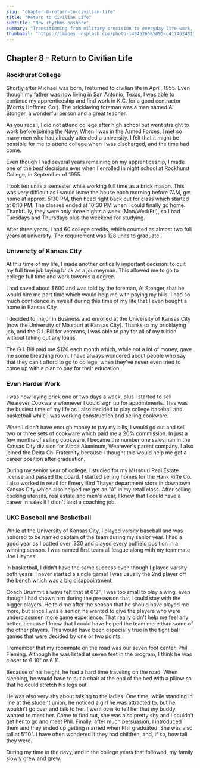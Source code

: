 ```yaml
---
slug: "chapter-8-return-to-civilian-life"
title: "Return to Civilian Life"
subtitle: "New rhythms onshore"
summary: "Transitioning from military precision to everyday life—work, community, and the steady building of a future."
thumbnail: "https://images.unsplash.com/photo-1494526585095-c41746248156?auto=format&fit=crop&w=1200&h=675&q=80"
---
```


## Chapter 8 - Return to Civilian Life

### Rockhurst College

Shortly after Michael was born, I returned to civilian life in April, 1955. Even
though my father was now living in San Antonio, Texas, I was able to continue my
apprenticeship and find work in K.C. for a good contractor (Morris Hoffman Co.).
The bricklaying foreman was a man named Al Stonger, a wonderful person and a
great teacher.

As you recall, I did not attend college after high school but went straight to
work before joining the Navy. When I was in the Armed Forces, I met so many men
who had already attended a university. I felt that it might be possible for me
to attend college when I was discharged, and the time had come.

Even though I had several years remaining on my apprenticeship, I made one of
the best decisions ever when I enrolled in night school at Rockhurst College, in
September of 1955.

I took ten units a semester while working full time as a brick mason. This was
very difficult as I would leave the house each morning before 7AM, get home at
approx. 5:30 PM, then head right back out for class which started at 6:10 PM.
The classes ended at 10:30 PM when I could finally go home. Thankfully, they
were only three nights a week (Mon/Wed/Fri), so I had Tuesdays and Thursdays
plus the weekend for studying.

After three years, I had 60 college credits, which counted as almost two full
years at university. The requirement was 128 units to graduate.

### University of Kansas City

At this time of my life, I made another critically important decision: to quit
my full time job laying brick as a journeyman. This allowed me to go to college
full time and work towards a degree.

I had saved about $600 and was told by the foreman, Al Stonger, that he would
hire me part time which would help me with paying my bills. I had so much
confidence in myself during this time of my life that I even bought a home in
Kansas City.

I decided to major in Business and enrolled at the University of Kansas City
(now the University of Missouri at Kansas City). Thanks to my bricklaying job,
and the G.I. Bill for veterans, I was able to pay for all of my tuition without
taking out any loans.

The G.I. Bill paid me $120 each month which, while not a lot of money, gave me
some breathing room. I have always wondered about people who say that they can't
afford to go to college, when they've never even tried to come up with a plan to
pay for their education.

### Even Harder Work

I was now laying brick one or two days a week, plus I started to sell Wearever
Cookware whenever I could sign up for appointments. This was the busiest time of
my life as I also decided to play college baseball and basketball while I was
working construction and selling cookware.

When I didn't have enough money to pay my bills, I would go out and sell two or
three sets of cookware which paid me a 20% commission. In just a few months of
selling cookware, I became the number one salesman in the Kansas City division
for Alcoa Aluminum, Wearever's parent company. I also joined the Delta Chi
Fraternity because I thought this would help me get a career position after
graduation.

During my senior year of college, I studied for my Missouri Real Estate license
and passed the board. I started selling homes for the Hank Riffe Co. I also
worked in retail for Emery Bird Thayer department store in downtown Kansas City
which also helped me get an "A" in my retail class. After selling cooking
utensils, real estate and men's wear, I knew that I could have a career in sales
if I didn't land a coaching job.

### UKC Baseball and Basketball

While at the University of Kansas City, I played varsity baseball and was
honored to be named captain of the team during my senior year. I had a good year
as I batted over .330 and played every outfield position in a winning season. I
was named first team all league along with my teammate Joe Haynes.

In basketball, I didn't have the same success even though I played varsity both
years. I never started a single game! I was usually the 2nd player off the bench
which was a big disappointment.

Coach Brummit always felt that at 6'2", I was too small to play a wing, even
though I had shown him during the preseason that I could stay with the bigger
players. He told me after the season that he should have played me more, but
since I was a senior, he wanted to give the players who were underclassmen more
game experience. That really didn't help me feel any better, because I knew that
I could have helped the team more than some of the other players. This would
have been especially true in the tight ball games that were decided by one or
two points.

I remember that my roommate on the road was our seven foot center, Phil Fleming.
Although he was listed at seven feet in the program, I think he was closer to
6'10" or 6'11.

Because of his height, he had a hard time traveling on the road. When sleeping,
he would have to put a chair at the end of the bed with a pillow so that he
could stretch his legs out.

He was also very shy about talking to the ladies. One time, while standing in
line at the student union, he noticed a girl he was attracted to, but he
wouldn't go over and talk to her. I went over to tell her that my buddy wanted
to meet her. Come to find out, she was also pretty shy and I couldn't get her to
go and meet Phil. Finally, after much persuasion, I introduced them and they
ended up getting married when Phil graduated. She was also tall at 5'10". I have
often wondered if they had children, and, if so, how tall they were.

During my time in the navy, and in the college years that followed, my family
slowly grew and grew.
